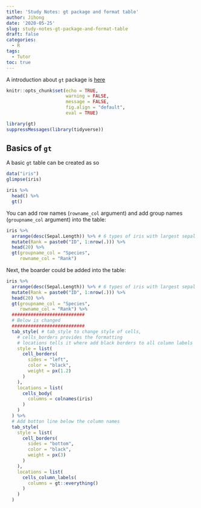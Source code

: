 ```yaml
---
title: 'Study Notes: gt package and format table'
author: Jihong
date: '2020-05-25'
slug: study-notes-gt-package-and-format-table
draft: false
categories:
  - R
tags:
  - Tutor
toc: true
---
```


A introduction about `gt` package  is [here](https://themockup.blog/posts/2020-05-16-gt-a-grammer-of-tables/)


```r
knitr::opts_chunk$set(echo = TRUE, 
                      warning = FALSE, 
                      message = FALSE,
                      fig.align = "default", 
                      eval = TRUE)

library(gt)
suppressMessages(library(tidyverse))
```

## Basics of `gt`


A basic `gt` table can be created as so 

```r
data("iris")
glimpse(iris)

iris %>% 
  head() %>% 
  gt()
```


You can add row names (`rowname_col` argument) and add group names (`groupname_col` argument) into the table:

```r
iris %>% 
  arrange(desc(Sepal.Length)) %>% # 6 types of iris with largest sepal length
  mutate(Rank = paste0("ID", 1:nrow(.))) %>% 
  head(20) %>% 
  gt(groupname_col = "Species", 
     rowname_col = "Rank")
```


Next, the boarder could be added into the table:
```r
iris %>% 
  arrange(desc(Sepal.Length)) %>% # 6 types of iris with largest sepal length
  mutate(Rank = paste0("ID", 1:nrow(.))) %>% 
  head(20) %>% 
  gt(groupname_col = "Species", 
     rowname_col = "Rank") %>% 
  ########################### 
  # Below is changed
  ###########################
  tab_style( # tab_style to change style of cells, 
    # cells_borders provides the formatting
    # locations tells it where add black borders to all column labels
    style = list(
      cell_borders(
        sides = "left",
        color = "black",
        weight = px(1.2)
      )
    ),
    locations = list(
      cells_body(
        columns = colnames(iris)
      )
    )
  ) %>% 
  # Add botton line below the column names
  tab_style(
    style = list(
      cell_borders(
        sides = "bottom",
        color = "black",
        weight = px(3)
      )
    ),
    locations = list(
      cells_column_labels(
        columns = gt::everything()
      )
    )
  )
```


